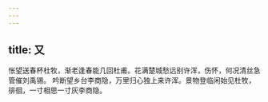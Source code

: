 ```yaml
---
---
---
```

title: 又
---







怅望送春杯杜牧，渐老逢春能几回杜甫。花满楚城愁远别许浑，伤怀，何况清丝急管催刘禹锡。 吟断望乡台李商隐，万里归心独上来许浑。景物登临闲始见杜牧，徘徊，一寸相思一寸灰李商隐。